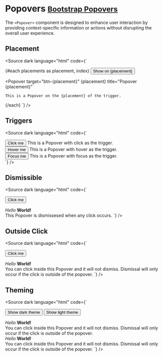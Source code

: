 
<Meta title="Components/Popovers" />

# Popovers <small class="bootstrap-docs">[Bootstrap Popovers](https://getbootstrap.com/docs/4.0/components/popovers/)</small>

The `<Popover>` component is designed to enhance user interaction by providing context-specific information or actions without disrupting the overall user experience.

<Canvas>
  <Story of={PopoverStories.Basic} />
</Canvas>

<div id="popover-controls">
  <Controls of={PopoverStories.Basic} />
</div>

## Placement

<Canvas withSource="none">
  <Story of={PopoverStories.Placement} />
</Canvas>

<Source dark language="html" code={`
<script lang="ts">

  const placements: string[] = ['top', 'right', 'left', 'bottom', 'auto'];
  const colors: string[] = ['primary', 'success', 'danger', 'warning'];
</script>

{#each placements as placement, index}
  <Button color={colors[index]} id="btn-{placement}">Show on {placement}</Button>

  <Popover
    target="btn-{placement}"
    {placement}
    title="Popover {placement}"
  >
    This is a Popover on the {placement} of the trigger.
  </Popover>
{/each}
`} />

## Triggers

<Canvas withSource="none">
  <Story of={PopoverStories.Triggers} />
</Canvas>

<Source dark language="html" code={`
<script lang="ts">
</script>

<div>
  <Button color="primary" id="btn-trigger-click">Click me</Button>
  <Popover
    trigger="click"
    placement="top"
    target="btn-trigger-click"
    title="Popover on click"
  >
    This is a Popover with click as the trigger.
  </Popover>
</div>

<div>
  <Button color="warning" id="btn-trigger-hover">Hover me</Button>
  <Popover
    trigger="hover"
    placement="right"
    target="btn-trigger-hover"
    title="Popover with hover"
  >
    This is a Popover with hover as the trigger.
  </Popover>
</div>

<div>
  <Button color="danger" id="btn-trigger-focus">Focus me</Button>
  <Popover
    trigger="focus"
    placement="bottom"
    target="btn-trigger-focus"
    title="Popover with focus"
  >
    This is a Popover with focus as the trigger.
  </Popover>
</div>
`} />

## Dismissible

<Canvas withSource="none">
  <Story of={PopoverStories.Dismissible} />
</Canvas>

<Source dark language="html" code={`
<script lang="ts">
</script>

<Button color="primary" id="btn-dismissible">Click me</Button>

<Popover placement="right" target="btn-dismissible" dismissible>
  <div slot="title">
    <i>Hello</i> <b>World!</b>
  </div>
  This Popover is dismissesed when any click occurs.
</Popover>
`} />

## Outside Click

<Canvas withSource="none">
  <Story of={PopoverStories.OutsideClick} />
</Canvas>

<Source dark language="html" code={`
<script lang="ts">
</script>

<Button color="primary" id="btn-outside-click">Click me</Button>

<Popover placement="right" target="btn-outside-click" hideOnOutsideClick>
  <div slot="title">
    <i>Hello</i> <b>World!</b>
  </div>
  You can click inside this Popover and it will not dismiss. Dismissal will only occur if the click is outside of the popover.
</Popover>
`} />

## Theming

<Canvas withSource="none">
  <Story of={PopoverStories.Theming} />
</Canvas>

<Source dark language="html" code={`
<script lang="ts">
</script>

<Button color="dark" id="btn-dark-theme">Show dark theme</Button>
<Button color="light" id="btn-light-theme">Show light theme</Button>

<Popover theme="light" placement="right" target="btn-light-theme" hideOnOutsideClick>
  <div slot="title">
    <i>Hello</i> <b>World!</b>
  </div>
  You can click inside this Popover and it will not dismiss. Dismissal will only occur if the click is outside of the popover.
</Popover>

<Popover theme="dark" placement="right" target="btn-dark-theme" hideOnOutsideClick>
  <div slot="title">
    <i>Hello</i> <b>World!</b>
  </div>
  You can click inside this Popover and it will not dismiss. Dismissal will only occur if the click is outside of the popover.
</Popover>
`} />
